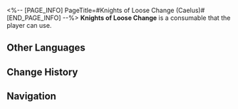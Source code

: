 <%-- [PAGE_INFO]
PageTitle=#Knights of Loose Change (Caelus)#
[END_PAGE_INFO] --%>
{{Consumable Infobox
|title       = Knights of Loose Change
|id          = 408629
|image       = Item Knights of Loose Change (Caelus).png{{subst:void|<!--$UPLOAD:<<SpriteOutput/ItemFigures/408629.png>-<Item Knights of Loose Change (Caelus).png>-<Consumable Icons>>-->}}
|type        = undefined
|rarity      = 3
|effect      = Upon use, immediately heals a target ally for 45% of their Max HP.
|description = A souvenir that (Trailblazer) sells on (The Radiant Feldspar/The Trailblaze's Stern/The Tatalov/The Soaring Clock Hand). The inspiration came from a certain fan's fanwork. Every time (Trailblazer) thinks of the support and love {{MC|f=she|m=he}} gets from others, {{MC|f=she|m=he}} gets warm on the inside.
|effectType  = 
|effectType2 = 
|effectType3 = 
|recipe      = 
|source1     = [[Snack Vendor]]
|source2     = 
|source3     = 
}}
{{Description|1=''"The character in the illustration is the Express' number one assassin. Do you dare to meet {{MC|f=her|m=his}} gaze for 10 seconds?"''}}
'''Knights of Loose Change''' is a consumable that the player can use.

==Other Languages==
{{Other Languages
|en   = Knights of Loose Change
|zhs  = 金钢镚骑士团
|zht  = 金鋼鏰騎士團
|ja   = 金貨騎士団
|ko   = 골드스틸 기사단
|es   = Caballeros de las Monedas Sueltas
|fr   = Chevalier au rabais
|ru   = Рыцари монеток
|th   = อัศวินทองและเหล็ก
|vi   = Đội Kỵ Sĩ Xu Vàng
|de   = Ritter des Goldstahls
|id   = Knights of Loose Change
|pt   = Aços d'Ouro
}}

==Change History==
{{Change History|2.3}}

==Navigation==
{{Consumable Navbox}}